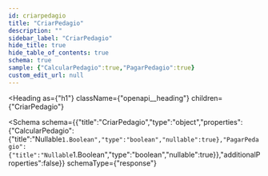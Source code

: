 ```yaml
---
id: criarpedagio
title: "CriarPedagio"
description: ""
sidebar_label: "CriarPedagio"
hide_title: true
hide_table_of_contents: true
schema: true
sample: {"CalcularPedagio":true,"PagarPedagio":true}
custom_edit_url: null
---
```



<Heading
  as={"h1"}
  className={"openapi__heading"}
  children={"CriarPedagio"}
>
</Heading>





<Schema
  schema={{"title":"CriarPedagio","type":"object","properties":{"CalcularPedagio":{"title":"Nullable`1.Boolean","type":"boolean","nullable":true},"PagarPedagio":{"title":"Nullable`1.Boolean","type":"boolean","nullable":true}},"additionalProperties":false}}
  schemaType={"response"}
>
  
</Schema>
            